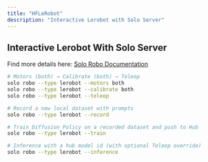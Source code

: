 ```yaml
---
title: "HFLeRobot"
description: "Interactive Lerobot with Solo Server"
---
```


## Interactive Lerobot With Solo Server
Find more details here: [Solo Robo Documentation](solo_server/commands/robots/lerobot/README.md) 

```bash
# Motors (both) → Calibrate (both) → Teleop
solo robo --type lerobot --motors both
solo robo --type lerobot --calibrate both
solo robo --type lerobot --teleop

# Record a new local dataset with prompts
solo robo --type lerobot --record

# Train Diffusion Policy on a recorded dataset and push to Hub
solo robo --type lerobot --train

# Inference with a hub model id (with optional Teleop override)
solo robo --type lerobot --inference
```